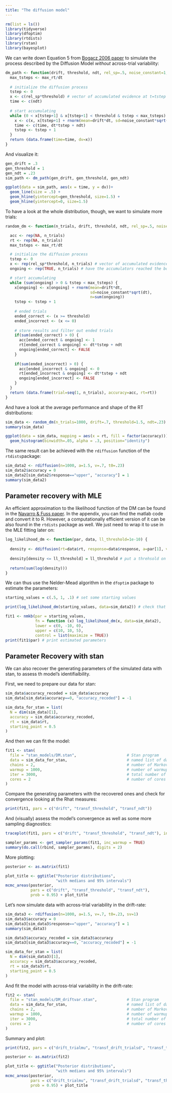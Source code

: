 ```yaml
---
title: "The diffusion model"
---
```


```r
rm(list = ls())
library(tidyverse)
library(dfoptim)
library(rtdists)
library(rstan)
library(bayesplot)
```

We can write down Equation 5 from [Bogacz 2006 paper](https://pubmed.ncbi.nlm.nih.gov/17014301/) to simulate the process described by the Diffusion Model *without* across-trial variability:

```r
dm_path <- function(drift, threshold, ndt, rel_sp=.5, noise_constant=1, dt=0.001, max_rt=10) {
  max_tsteps <- max_rt/dt
  
  # initialize the diffusion process
  tstep <- 0
  x <- c(rel_sp*threshold) # vector of accumulated evidence at t=tstep
  time <- c(ndt)
  
  # start accumulating
  while (0 < x[tstep+1] & x[tstep+1] < threshold & tstep < max_tsteps) {
    x <- c(x, x[tstep+1] + rnorm(mean=drift*dt, sd=noise_constant*sqrt(dt), n=1))
    time <- c(time, dt*tstep + ndt)
    tstep <- tstep + 1
  }
  return (data.frame(time=time, dv=x))
}
```

And visualize it:
```r
gen_drift = .3
gen_threshold = 1
gen_ndt = .23
sim_path <- dm_path(gen_drift, gen_threshold, gen_ndt)

ggplot(data = sim_path, aes(x = time, y = dv))+
  geom_line(size = .5) +
  geom_hline(yintercept=gen_threshold, size=1.5) +
  geom_hline(yintercept=0, size=1.5)
```

To have a look at the whole distribution, though, we want to simulate more trials:

```r
random_dm <- function(n_trials, drift, threshold, ndt, rel_sp=.5, noise_constant=1, dt=0.001, max_rt=10) {

  acc <- rep(NA, n_trials)
  rt <- rep(NA, n_trials)
  max_tsteps <- max_rt/dt

  # initialize the diffusion process
  tstep <- 0
  x <- rep(rel_sp*threshold, n_trials) # vector of accumulated evidence at t=tstep
  ongoing <- rep(TRUE, n_trials) # have the accumulators reached the bound?

  # start accumulating
  while (sum(ongoing) > 0 & tstep < max_tsteps) {
    x[ongoing] <- x[ongoing] + rnorm(mean=drift*dt,
                                     sd=noise_constant*sqrt(dt),
                                     n=sum(ongoing))
    tstep <- tstep + 1
    
    # ended trials
    ended_correct <- (x >= threshold)
    ended_incorrect <- (x <= 0)
    
    # store results and filter out ended trials
    if(sum(ended_correct) > 0) {
      acc[ended_correct & ongoing] <- 1
      rt[ended_correct & ongoing] <- dt*tstep + ndt
      ongoing[ended_correct] <- FALSE
    }
    
    if(sum(ended_incorrect) > 0) {
      acc[ended_incorrect & ongoing] <- 0
      rt[ended_incorrect & ongoing] <- dt*tstep + ndt
      ongoing[ended_incorrect] <- FALSE
    }
  }
  return (data.frame(trial=seq(1, n_trials), accuracy=acc, rt=rt))
}
```

And have a look at the average performance and shape of the RT distributions:

```r
sim_data <- random_dm(n_trials=1000, drift=.7, threshold=1.5, ndt=.23)
summary(sim_data)

ggplot(data = sim_data, mapping = aes(x = rt, fill = factor(accuracy))) + 
  geom_histogram(binwidth=.05, alpha = .3, position="identity")
```

The same result can be achieved with the `rdiffusion` function of the `rtdists`package:

```r
sim_data2 <- rdiffusion(n=1000, a=1.5, v=.7, t0=.23)
sim_data2$accuracy = 0
sim_data2[sim_data2$response=="upper", "accuracy"] = 1
summary(sim_data2)
```

## Parameter recovery with MLE

An efficient approximation to the likelihood function of the DM can be found in the [Navarro & Fuss paper](https://www.sciencedirect.com/science/article/pii/S0022249609000200?via%3Dihub#appC). In the appendix, you can find the matlab code and convert it to R. However, a computationally efficient version of it can be also found in the `rtdists` package as well. We just need to wrap it to use in the MLE fitting later on:

```r
log_likelihood_dm <- function(par, data, ll_threshold=1e-10) {
  
  density <- ddiffusion(rt=data$rt, response=data$response, a=par[1], v=par[2], t0=par[3])
  
  density[density <= ll_threshold] = ll_threshold # put a threhsold on very low likelihoods for computability
  
  return(sum(log(density)))
}
```

We can thus use the Nelder-Mead algorithm in the `dfoptim` package to estimate the parameters:

```r
starting_values = c(.5, 1, .1) # set some starting values

print(log_likelihood_dm(starting_values, data=sim_data2)) # check that starting values are plausible

fit1 <- nmkb(par = starting_values,
             fn = function (x) log_likelihood_dm(x, data=sim_data2),
             lower = c(0, -10, 0),
             upper = c(10, 10, 5),
             control = list(maximize = TRUE))
print(fit1$par) # print estimated parameters
```

## Parameter Recovery with stan

We can also recover the generating parameters of the simulated data with stan, to assess th model's identifialbility.

First, we need to prepare our data for stan:

```r
sim_data$accuracy_recoded = sim_data$accuracy
sim_data[sim_data$accuracy==0, "accuracy_recoded"] = -1

sim_data_for_stan = list(
  N = dim(sim_data)[1],
  accuracy = sim_data$accuracy_recoded,
  rt = sim_data$rt,
  starting_point = 0.5
)
```

And then we can fit the model:

```r
fit1 <- stan(
  file = "stan_models/DM.stan",                      # Stan program
  data = sim_data_for_stan,                          # named list of data
  chains = 2,                                        # number of Markov chains
  warmup = 1000,                                     # number of warmup iterations per chain
  iter = 3000,                                       # total number of iterations per chain
  cores = 2                                          # number of cores (could use one per chain)
)
```

Compare the generating parameters with the recovered ones and check for convergence looking at the Rhat measures:

```r
print(fit1, pars = c("drift", "transf_threshold", "transf_ndt"))
```

And (visually) assess the model's convergence as well as some more sampling diagnostics:

```r
traceplot(fit1, pars = c("drift", "transf_threshold", "transf_ndt"), inc_warmup = FALSE, nrow = 2)

sampler_params <- get_sampler_params(fit1, inc_warmup = TRUE)
summary(do.call(rbind, sampler_params), digits = 2)
```

More plotting:
```r
posterior <- as.matrix(fit1)

plot_title <- ggtitle("Posterior distributions",
                      "with medians and 95% intervals")
mcmc_areas(posterior,
           pars = c("drift", "transf_threshold", "transf_ndt"),
           prob = 0.95) + plot_title
```

Let's now simulate data with across-trial variability in the drift-rate:
```r
sim_data3 <- rdiffusion(n=1000, a=1.5, v=.7, t0=.23, sv=1)
sim_data3$accuracy = 0
sim_data3[sim_data3$response=="upper", "accuracy"] = 1
summary(sim_data3)

sim_data3$accuracy_recoded = sim_data3$accuracy
sim_data3[sim_data3$accuracy==0, "accuracy_recoded"] = -1

sim_data_for_stan = list(
  N = dim(sim_data3)[1],
  accuracy = sim_data3$accuracy_recoded,
  rt = sim_data3$rt,
  starting_point = 0.5
)
```

And fit the model with across-trial variability in the drift-rate:
```r
fit2 <- stan(
  file = "stan_models/DM_driftvar.stan",             # Stan program
  data = sim_data_for_stan,                          # named list of data
  chains = 2,                                        # number of Markov chains
  warmup = 1000,                                     # number of warmup iterations per chain
  iter = 3000,                                       # total number of iterations per chain
  cores = 2                                          # number of cores (could use one per chain)
)
```

Summary and plot:
```r
print(fit2, pars = c("drift_trialmu", "transf_drift_trialsd", "transf_threshold", "transf_ndt"))

posterior <- as.matrix(fit2)

plot_title <- ggtitle("Posterior distributions",
                      "with medians and 95% intervals")
mcmc_areas(posterior,
           pars = c("drift_trialmu", "transf_drift_trialsd", "transf_threshold", "transf_ndt"),
           prob = 0.95) + plot_title
```